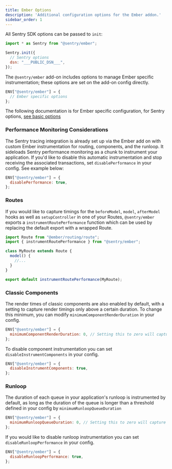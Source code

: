 ```yaml
---
title: Ember Options
description: 'Additional configuration options for the Ember addon.'
sidebar_order: 1
---
```


All Sentry SDK options can be passed to `init`:

```javascript
import * as Sentry from "@sentry/ember";

Sentry.init({
  // Sentry options
  dsn: "___PUBLIC_DSN___",
});
```

The `@sentry/ember` add-on includes options to manage Ember specific instrumentation; these options are set on the add-on config directly.

```javascript
ENV["@sentry/ember"] = {
  // Ember specific options
};
```

The following documentation is for Ember specific configuration, for Sentry options, [see basic options](/platforms/javascript/guides/ember/configuration/options)

### Performance Monitoring Considerations

The Sentry tracing integration is already set up via the Ember add on with custom Ember instrumentation for routing, components, and the runloop. It sideloads Sentry performance monitoring as a chunk to instrument your application. If you'd like to disable this automatic instrumentation and stop receiving the associated transactions, set `disablePerformance` in your config. See example below:

```javascript
ENV["@sentry/ember"] = {
  disablePerformance: true,
};
```

### Routes

If you would like to capture timings for the `beforeModel`, `model`, `afterModel` hooks as well as `setupController` in one of your Routes, `@sentry/ember` exports a `instrumentRoutePerformance` function which can be used by replacing the default export with a wrapped Route.

```javascript
import Route from "@ember/routing/route";
import { instrumentRoutePerformance } from "@sentry/ember";

class MyRoute extends Route {
  model() {
    //...
  }
}

export default instrumentRoutePerformance(MyRoute);
```

### Classic Components

The render times of classic components are also enabled by default, with a setting to capture render timings only above a certain duration. To change this minimum, you can modify `minimumComponentRenderDuration` in your config.

```javascript
ENV["@sentry/ember"] = {
  minimumComponentRenderDuration: 0, // Setting this to zero will capture all classic components.
};
```

To disable component instrumentation you can set `disableInstrumentComponents` in your config.

```javascript
ENV["@sentry/ember"] = {
  disableInstrumentComponents: true,
};
```

### Runloop

The duration of each queue in your application's runloop is instrumented by default, as long as the duration of the queue is longer than a threshold defined in your config by `minimumRunloopQueueDuration`

```javascript
ENV["@sentry/ember"] = {
  minimumRunloopQueueDuration: 0, // Setting this to zero will capture all runloop queue durations
};
```

If you would like to disable runloop instrumentation you can set `disableRunloopPerformance` in your config.

```javascript
ENV["@sentry/ember"] = {
  disableRunloopPerformance: true,
};
```

